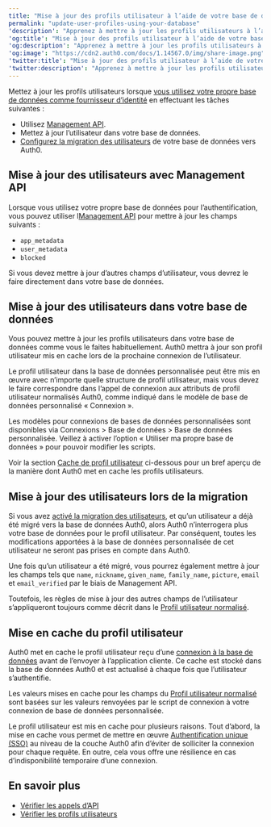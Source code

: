 ```yaml
---
title: "Mise à jour des profils utilisateur à l’aide de votre base de données"
permalink: "update-user-profiles-using-your-database"
'description': "Apprenez à mettre à jour les profils utilisateurs à l’aide de votre propre base de données en tant que fournisseur d’identités."
'og:title': "Mise à jour des profils utilisateur à l’aide de votre base de données"
'og:description': "Apprenez à mettre à jour les profils utilisateurs à l’aide de votre propre base de données en tant que fournisseur d’identités."
'og:image': "https://cdn2.auth0.com/docs/1.14567.0/img/share-image.png"
'twitter:title': "Mise à jour des profils utilisateur à l’aide de votre base de données"
'twitter:description': "Apprenez à mettre à jour les profils utilisateurs à l’aide de votre propre base de données en tant que fournisseur d’identités."
---
```


Mettez à jour les profils utilisateurs lorsque [vous utilisez votre propre base de données comme fournisseur d’identité](/docs/fr-ca/connections/database/custom-db) en effectuant les tâches suivantes :

* Utilisez [Management API](/docs/fr-ca/api/management/v2#!/Users/patch_users_by_id).
* Mettez à jour l’utilisateur dans votre base de données.
* [Configurez la migration des utilisateurs](/docs/fr-ca/manage-users/user-migration/configure-automatic-migration-from-your-database) de votre base de données vers Auth0.

## Mise à jour des utilisateurs avec Management API

Lorsque vous utilisez votre propre base de données pour l’authentification, vous pouvez utiliser l[Management API](/docs/fr-ca/api/management/v2) pour mettre à jour les champs suivants :

* `app_metadata`
* `user_metadata`
* `blocked`

Si vous devez mettre à jour d’autres champs d’utilisateur, vous devrez le faire directement dans votre base de données.

## Mise à jour des utilisateurs dans votre base de données

Vous pouvez mettre à jour les profils utilisateurs dans votre base de données comme vous le faites habituellement. Auth0 mettra à jour son profil utilisateur mis en cache lors de la prochaine connexion de l’utilisateur.

Le profil utilisateur dans la base de données personnalisée peut être mis en œuvre avec n’importe quelle structure de profil utilisateur, mais vous devez le faire correspondre dans l’appel de connexion aux attributs de profil utilisateur normalisés Auth0, comme indiqué dans le modèle de base de données personnalisé « Connexion ».

Les modèles pour connexions de bases de données personnalisées sont disponibles via
Connexions > Base de données > Base de données personnalisée. Veillez à activer l’option « Utiliser ma propre base de données » pour pouvoir modifier les scripts.

Voir la section [Cache de profil utilisateur](#user-profile-cache) ci-dessous pour un bref aperçu de la manière dont Auth0 met en cache les profils utilisateurs.

## Mise à jour des utilisateurs lors de la migration

Si vous avez [activé la migration des utilisateurs](/docs/fr-ca/connections/database/migrating), et qu’un utilisateur a déjà été migré vers la base de données Auth0, alors Auth0 n’interrogera plus votre base de données pour le profil utilisateur. Par conséquent, toutes les modifications apportées à la base de données personnalisée de cet utilisateur ne seront pas prises en compte dans Auth0.

Une fois qu’un utilisateur a été migré, vous pourrez également mettre à jour les champs tels que `name`, `nickname`, `given_name`, `family_name`, `picture`, `email` et `email_verified` par le biais de <Tooltip href="/docs/fr-ca/glossary?term=management-api" tip="Management API
Un produit permettant aux clients d’effectuer des tâches administratives." cta="Voir le glossaire">Management API</Tooltip>.

Toutefois, les règles de mise à jour des autres champs de l’utilisateur s’appliqueront toujours comme décrit dans le [Profil utilisateur normalisé](/docs/fr-ca/manage-users/user-accounts/user-profiles/normalized-user-profiles).

## Mise en cache du profil utilisateur

Auth0 met en cache le profil utilisateur reçu d’une [connexion à la base de données](/docs/fr-ca/connections/database) avant de l’envoyer à l’application cliente. Ce cache est stocké dans la base de données Auth0 et est actualisé à chaque fois que l’utilisateur s’authentifie.

Les valeurs mises en cache pour les champs du [Profil utilisateur normalisé](/docs/fr-ca/users/normalized/auth0/normalized-user-profile-schema) sont basées sur les valeurs renvoyées par le script de connexion à votre connexion de base de données personnalisée.

Le profil utilisateur est mis en cache pour plusieurs raisons. Tout d’abord, la mise en cache vous permet de mettre en œuvre [Authentification unique (SSO)](/docs/fr-ca/authenticate/single-sign-on) au niveau de la couche Auth0 afin d’éviter de solliciter la connexion pour chaque requête. En outre, cela vous offre une résilience en cas d’indisponibilité temporaire d’une connexion.

## En savoir plus

* [Vérifier les appels d’API](/docs/fr-ca/troubleshoot/authentication-issues/check-api-calls)
* [Vérifier les profils utilisateurs](/docs/fr-ca/troubleshoot/authentication-issues/check-user-profiles)